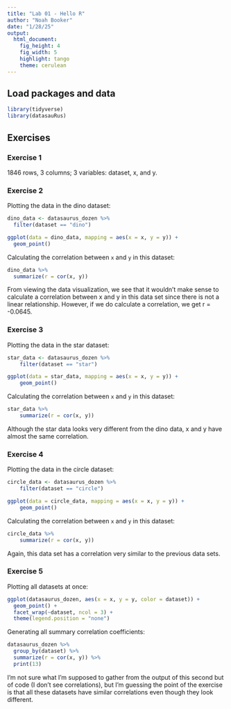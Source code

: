 ```yaml
---
title: "Lab 01 - Hello R"
author: "Noah Booker"
date: "1/28/25"
output: 
  html_document: 
    fig_height: 4
    fig_width: 5
    highlight: tango
    theme: cerulean
---
```


## Load packages and data

```r
library(tidyverse) 
library(datasauRus)
```

## Exercises

### Exercise 1

1846 rows, 3 columns; 3 variables: dataset, x, and y.

### Exercise 2

Plotting the data in the dino dataset:

```r
dino_data <- datasaurus_dozen %>%
  filter(dataset == "dino")

ggplot(data = dino_data, mapping = aes(x = x, y = y)) +
  geom_point()
```

Calculating the correlation between `x` and `y` in this dataset:

```r
dino_data %>%
  summarize(r = cor(x, y))
```
From viewing the data visualization, we see that it wouldn't make sense to calculate a correlation between x and y in this data set since there is not a linear relationship. However, if we do calculate a correlation, we get r = -0.0645.


### Exercise 3

Plotting the data in the star dataset:

```r
star_data <- datasaurus_dozen %>%
    filter(dataset == "star")

ggplot(data = star_data, mapping = aes(x = x, y = y)) +
    geom_point()
```

Calculating the correlation between `x` and `y` in this dataset:

```r
star_data %>%
    summarize(r = cor(x, y))
```
Although the star data looks very different from the dino data, x and y have almost the same correlation.


### Exercise 4

Plotting the data in the circle dataset:

```r
circle_data <- datasaurus_dozen %>%
    filter(dataset == "circle")

ggplot(data = circle_data, mapping = aes(x = x, y = y)) +
    geom_point()
```

Calculating the correlation between `x` and `y` in this dataset:

```r
circle_data %>%
    summarize(r = cor(x, y))
```

Again, this data set has a correlation very similar to the previous data sets.

### Exercise 5

Plotting all datasets at once:

```r
ggplot(datasaurus_dozen, aes(x = x, y = y, color = dataset)) +
  geom_point() +
  facet_wrap(~dataset, ncol = 3) +
  theme(legend.position = "none")
```

Generating all summary correlation coefficients:

```r
datasaurus_dozen %>%
  group_by(dataset) %>%
  summarize(r = cor(x, y)) %>%
  print(13)
```

I'm not sure what I'm supposed to gather from the output of this second but of code (I don't see correlations), but I'm guessing the point of the exercise is that all these datasets have similar correlations even though they look different.


